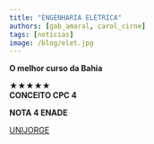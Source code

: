 ```yaml
---
title: "ENGENHARIA ELÉTRICA"
authors: [gab_amaral, carol_cirne]
tags: [noticias]
image: /blog/elet.jpg
---
```


**O melhor curso da Bahia**

★★★★★  
**CONCEITO CPC 4**

**NOTA 4 ENADE**

[UNIJORGE](https://www.instagram.com/p/DJScbfAxO-Q/?igsh=ajVrcWp6a3FhcGNk)